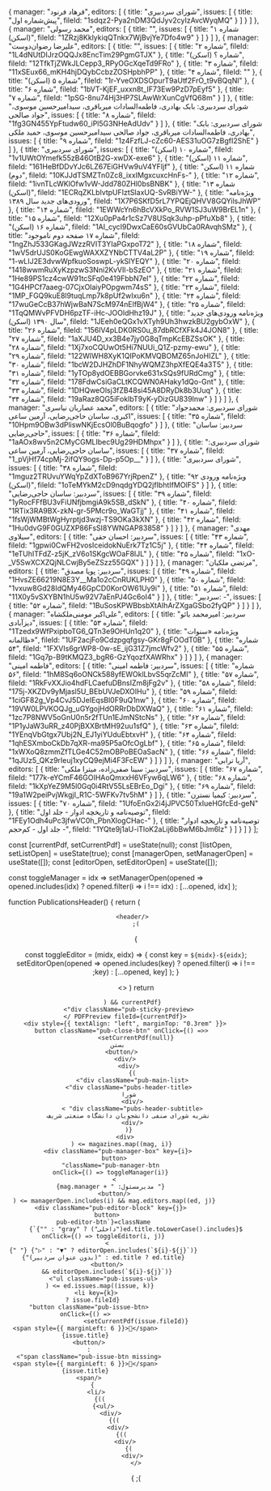 

  {
    manager: "فرهاد فرنود",
    editors: [
      {
        title: "شورای سردبیری",
        issues: [
          { title: "پیش‌شماره اول", fileId: "1sdqz2-Pya2nDM3QdJyv2cyIzAvcWyqMQ" }
        ]
      }
    ]
  },
  {
    manager: "محمد رسولی",
    editors: [
      {
        title: "",
        issues: [
          { title: "شماره ۱ (اسکن)", fileId: "1ZRzj8KklykiqQTnkx7WjBvjYe7Dfo4w9" }
        ]
      }
    ]
  },
  {
    manager: "علیرضا رضوان‌دوست",
    editors: [
      {
        title: "",
        issues: [
          { title: "شماره ۲", fileId: "1L4dNUtDIJrzOQQJx8EncTim29PgmGTJX" },
          { title: "شماره ؟ (اسکن)", fileId: "12TfkTjZWkJLCepp3_RPyOGcXqeTd9FRo" },
          { title: "شماره ۳", fileId: "11xSEux66_mKH4hjDQybCcbzZOSHpbhPP" },
          { title: "شماره ۴", fileId: "" },
          { title: "شماره ۵ (اسکن)", fileId: "1r-YveOXDSOpurT9aUtf2FrO_t9vBQqNl" },
          { title: "شماره ۶", fileId: "1bVT-KjEF_uxxn8t_IF73Ew9PzD7pEyf5" },
          { title: "شماره ۷", fileId: "1pSG-8nu74Hj3HP7SLAwWrXunCgVfQ68m" }
        ]
      },
      {
        title: "شورای سردبیری: بابک بهادری، فاطمه‌السادات میرباقری، سیدامیرحسین موسوی، جواد صالحی",
        issues: [
          { title: "شماره ۸", fileId: "1fg3GN455YpFtudw60_iPl5G3NHeAdUdv" }
        ]
      },
      {
        title: "شورای سردبیری: بابک بهادری، فاطمه‌السادات میرباقری، جواد صالحی سیدامیرحسین موسوی، حمید ملکی",
        issues: [
          { title: "شماره ۹", fileId: "1z4FzfLJ-cZc60-AES31uOG7zBgfI2ShE" }
        ]
      },
      {
        title: "شورای سردبیری",
        issues: [
          { title: "شماره ۱۰ (اسکن)", fileId: "1v1UWtOYmefk55zB46OtB2G-xwDX-exe6" },
          { title: "شماره ۱۱ (اسکن)", fileId: "161HeBfDDvYJc6LZ67EiGHVw9uV4YFIjf" },
          { title: "شماره ۱۱ (اسکن دوم)", fileId: "10KJJdTSMZTn0Zc8_ixxIMgxcuxcHnFs-" },
          { title: "شماره ۱۲", fileId: "1ivnTLcWKlOfw1vW-Jdd780ZHl0bsBNBK" },
          { title: "شماره ۱۳ (اسکن)", fileId: "1ECRqZKLblvtpUFIztSIaxUQ-SvRBiYW-" },
          { title: "ویژه‌نامه ورودی‌های جدید سال ۱۳۸۹", fileId: "1X7P6SKfD5rL7YPQEjQHVV8GQYilsJhWP" },
          { title: "شماره ۱۴", fileId: "1EWWcYn6hBcVXkPo_RVW1SJ3uW9BrEL1n" },
          { title: "شماره ۱۵", fileId: "12Xu0pPa4r1cSz7V8USqk3uhp-pPfuXb8" },
          { title: "شماره ۱۶ (اسکن)", fileId: "1AI_cycI9DwxCaE60sGVUbCa0RAvqhSMz" },
          { title: "شماره ۱۷ صفحه دوم ناموجود", fileId: "1ngZhJ533GKagJWzzRVIT3YIaPGxpoT72" },
          { title: "شماره ۱۸", fileId: "1wV5drUJS0KoGEwgWAXXZYNbCTTV4aL2P" },
          { title: "شماره ۱۹", fileId: "1-wLIJ2E3dvwWpfkuoSoswpL-ykSlYEQY" },
          { title: "شماره ۲۰", fileId: "1418wwmRuXyKzpzwS3Nni2KvVIl-bSzEO" },
          { title: "شماره ۲۱", fileId: "1He89PS1cz4cwW91tcSFq0e419FbbN7eI" },
          { title: "شماره ۲۲", fileId: "1G4HPCf7aaeg-07CjxOlaiyPOpgwm74sS" },
          { title: "شماره ۲۳", fileId: "1MP_FGQ9kuE8l9tuqLmp7k8pUf2wIxu6n" },
          { title: "شماره ۲۴", fileId: "17wuGeCcB37hWjwBaN7ScM974nElfBjW4" },
          { title: "شماره ۲۵", fileId: "1TqQMWvPFVDH6pzTF-iHc-JOOldHhz19J" },
          { title: "ویژه‌نامه ورودی‌های جدید سال ۱۳۹۰ (اسکن)", fileId: "1JEeh0eQGx1vXTyh9Uh3hwzkBU2gybOxW" },
          { title: "شماره ۲۶", fileId: "156lV4pLDK0RS0u_87dbRCfXFk4J4JON8" },
          { title: "شماره ۲۷", fileId: "1aXJU4D_xx3B4e7jy0G8qTmpKcEBZSsOK" },
          { title: "شماره ۲۸", fileId: "1Xj7xoCQUwOt5Hi7NUUi_Q1Z-pzmy-ewu" },
          { title: "شماره ۲۹", fileId: "122WlWH8XyK1QIPoKMVQBOMZ65nJoHIZL" },
          { title: "شماره ۳۰", fileId: "1bcW2DJHZhDF1NhyWQMZ3hpXfEQE4a3T5" },
          { title: "شماره ۳۱", fileId: "1yTOp8ydOEBBGorvke631xSQs9fURdCmg" },
          { title: "شماره ۳۲", fileId: "178FdwCsiGaCLtKCQWN0AHaky1dQo-Gnt" },
          { title: "شماره ۳۳", fileId: "1DHQweOlsj3fZB48si45A8DRyDk8b3Uuq" },
          { title: "شماره ۳۴", fileId: "19aRaz8QG5iFokIbT9yK-yDizGU839Inw" }
        ]
      }
    ]
  },
  {
    manager: "محمد عصاریان نیاسری",
    editors: [
      {
        title: "شورای سردبیری: محمدجواد اکبری، ساسان حاجی‌رضایی، آرمین ساعی",
        issues: [
          { title: "شماره ۳۵", fileId: "10Hpm9OBw3dPliswNKjEcsOl0BuBqogfo" }
        ]
      },
      {
        title: "سردبیر: ساسان حاجی‌رضایی",
        issues: [
          { title: "شماره ۳۶", fileId: "1aAOx8wv5n2CMyCGMLIbec9Ug29HDMhpx" }
        ]
      },
      {
        title: "شورای سردبیری: ساسان حاجی‌رضایی، آرمین ساعی",
        issues: [
          { title: "شماره ۳۷", fileId: "1_pVjHf74cpMj-2ifQY9ogs-Dp-p5Op__" }
        ]
      },
      {
        title: "شورای سردبیری",
        issues: [
          { title: "شماره ۳۸", fileId: "1mguz2TRUvuYWqYpZdXToB967YrjRpenZ" },
          { title: "ویژه‌نامه ورودی ۹۲ (اسکن)", fileId: "1oTeMYkM2cD9nqdgYDQ2jfIbhtIfMOlFS" }
        ]
      },
      {
        title: "سردبیر: ساسان حاجی‌رضایی",
        issues: [
          { title: "شماره ۳۹", fileId: "1yRocFFfBU3vFiUNfjbmgiA9k5SB_dSkN" },
          { title: "شماره ۴۰", fileId: "1RTix3RA9BX-zkN-gr-5PMcr9o_WaGTjj" },
          { title: "شماره ۴۱", fileId: "1fsWjWMBtWgHyrptjd3wzj-TS9OKa3kXN" },
          { title: "شماره ۴۲", fileId: "1Hu0dvG9F0GUZXP86FsSI8YWNGAP83858" }
        ]
      }
    ]
  },
  {
    manager: "مهدی سیلاوی",
    editors: [
      {
        title: "سردبیر: احسان حقی",
        issues: [
          { title: "شماره ۴۳", fileId: "1gpwi0CwFH2vosIceidokNuErk7Tz1C5j" },
          { title: "شماره ۴۴", fileId: "1eTUhITFdZ-z5jK_zV6o1SKgcWOaF8IJL" },
          { title: "شماره ۴۵", fileId: "1xO-_V5SwXCXZQjNLCwjBy5eZSzz55GQX" }
        ]
      }
    ]
  },
  {
    manager: "مرتضی ملکیان",
    editors: [
      {
        title: "سردبیر: پویا مصدق",
        issues: [
          { title: "شماره ۴۹", fileId: "1HvsZE66219N8E3Y__Ma1o2cCnRUKLPH0" },
          { title: "شماره ۵۰", fileId: "1vxuw8Gd28IdQMy46GpCD0KorOW61Uy9i" },
          { title: "شماره ۵۱", fileId: "11X0y5vSXYBN1hU5w92V7aEnPJ4Gc6oI4" }
        ]
      },
      {
        title: "سردبیر: -",
        issues: [
          { title: "شماره ۵۲", fileId: "1BuSosKPWBbsbXtAIhArZXgaGSbo2fyQP" }
        ]
      }
    ]
  },
  {
    manager: "علی‌اکبر مومنی‌ملکشاه",
    editors: [
      {
        title: "سردبیر: امیرمحمد بائو دیزآبادی",
        issues: [
          { title: "شماره ۵۳", fileId: "1Tzedx9WfPxipboTG6_QTn3e9OHUn1q20" },
          { title: "ویژه‌نامه «سنوات ظالمانه»", fileId: "1UF2acjFo9Cdzpgqfgsy-GKr8gFOOdT0B" },
          { title: "شماره ۵۴", fileId: "1FXVIs6grWP8-0w-sE_ijG31Z7jmcWfv2" },
          { title: "شماره ۵۵", fileId: "1Gq7p-B9tKMQZ3_bgR6-GzYqozfXAWRhx" }
        ]
      }
    ]
  },
  {
    manager: "فاطمه امینی",
    editors: [
      {
        title: "سردبیر: فاطمه امینی",
        issues: [
          { title: "شماره ۵۶", fileId: "1hM8Sq6oONCk588yfEWOklLbvS5qrZcMI" },
          { title: "شماره ۵۷", fileId: "1RkFvXXJio4hdFLCaefuDBnsIZm8jFg2v" },
          { title: "شماره ۵۸", fileId: "175j-XKZDv9yMjasl5U_BEbUVJeDXOIHu" },
          { title: "شماره ۵۹", fileId: "1ciGF82g_Vp4CvJ5DJeIEqsBl0F9uQ1nw" },
          { title: "شماره ۶۰", fileId: "19VW0LPVKOQJg_uGYgojHdORRrDbDXWaQ" },
          { title: "شماره ۶۱", fileId: "1zc7P8NWV5oGnU0n5r2fTUn1EJmNStcNs" },
          { title: "شماره ۶۲", fileId: "1P1yJaW3uRR_z40PjBXXBrtMH92uu1sfQ" },
          { title: "شماره ۶۳", fileId: "1YEnqVbGtgx7Ubj2N_EJ1yiYUduEbtxvH" },
          { title: "شماره ۶۴", fileId: "1qhESXmboCkDb7qXR-ma95P5aOfcOgLbf" },
          { title: "شماره ۶۵", fileId: "1xWXoQ8zmmZfTLGe4C52mOBPoBEOaSacN" },
          { title: "شماره ۶۶", fileId: "1qJUz5_QKz9rIeuj1xyCQ9ejMi4F3FcEW" }
        ]
      }
    ]
  },
  {
    manager: "آریا ترابی",
    editors: [
      {
        title: "سردبیر: سینا صفی‌زاده، میترا ملکی",
        issues: [
          { title: "شماره ۶۷", fileId: "177k-eYCmF46GOIHAoQmxxH6VFyw6qLW6" },
          { title: "شماره ۶۸", fileId: "1kXpYeZ9M5l0Gq0i4RtV55LsEBrEo_Dgi" },
          { title: "شماره ۶۹", fileId: "19a1W2peiPvjWkgjI_R1C-5WFKv7tv5hM" }
        ]
      },
      {
        title: "سردبیر: کیمیا نسترن",
        issues: [
          { title: "شماره ۷۰", fileId: "1UfoEnGx2i4jJPVC50TxIueHGfcEd-geN" },
          { title: "توصیه‌نامه و تاریخچه ادوار - جلد اول", fileId: "1FEy1Odh4uPc3jfwVC0h_PbnXlogCHac-" },
          { title: "توصیه‌نامه و تاریخچه ادوار - جلد اول - کم‌حجم", fileId: "1YQte9j1aU-iTloK2aLij6bBwM6bJm6lz" }
        ]
      }
    ]
  }
];



  const [currentPdf, setCurrentPdf] = useState(null);
  const [listOpen, setListOpen] = useState(true);
  const [managerOpen, setManagerOpen] = useState([]);
  const [editorOpen, setEditorOpen] = useState([]);

  const toggleManager = idx => setManagerOpen(opened =>
    opened.includes(idx) ? opened.filter(i => i !== idx) : [...opened, idx]
  );

  function PublicationsHeader() {
    return (
      <header className="pubs-top-header" dir="rtl">
        
      </header>
    );
  }

  const toggleEditor = (midx, eidx) => {
    const key = `${midx}-${eidx}`;
    setEditorOpen(opened =>
      opened.includes(key)
        ? opened.filter(i => i !== key)
        : [...opened, key]
    );
  };

  return (
    <>
    <Head>
  <title>نشریه شورا | شورای صنفی دانشجویان دانشگاه صنعتی شریف</title>
  <meta name="description" content="آرشیو نشریات شورای صنفی دانشجویان دانشگاه صنعتی شریف؛ نسخه پی‌دی‌اف همه شماره‌ها و اطلاعات مسئولان نشریه." />
  <meta property="og:image" content="https://senfi-sharif.ir/img/shora-og.png" />
  <meta property="og:title" content="نشریه شورای صنفی شریف" />
  <meta property="og:description" content="آرشیو نشریات شورا، به همراه همه شماره‌ها و لینک دانلود." />
  <meta property="og:url" content="https://senfi-sharif.ir/publications" />
</Head>

      {currentPdf && (
        <div className="pub-sticky-preview">
          <PDFPreview fileId={currentPdf} />
          <div style={{ textAlign: "left", marginTop: "0.3rem" }}>
            <button className="pub-close-btn" onClick={() => setCurrentPdf(null)}>
              بستن
            </button>
          </div>
        </div>
      )}
      <div className="pub-main-list">
        <div className="pubs-header-title">
        شورا
      </div>
      <div className="pubs-header-subtitle" >
        نشریه شورای صنفی دانشجویان دانشگاه صنعتی شریف
      </div>
        {(
          <div>
            {magazines.map((mag, i) => (
              <div className="pub-manager-box" key={i}>
                <button
                  className="pub-manager-btn"
                  onClick={() => toggleManager(i)}
                >
                  {" مدیرمسئول: " + mag.manager}
                </button>
                {managerOpen.includes(i) && mag.editors.map((ed, j) => (
                  <div className="pub-editor-block" key={j}>
                    <button
                      className={`pub-editor-btn ${ed.title.toLowerCase().includes("داخلی") ? "gray" : ""}`}
                      onClick={() => toggleEditor(i, j)}
                    >
                      {editorOpen.includes(`${i}-${j}`) ? "▼" : "▷"} {" "}
                      {ed.title ? ed.title : "(بدون عنوان سردبیر)"}
                    </button>
                    {editorOpen.includes(`${i}-${j}`) &&
                      <ul className="pub-issues-ul">
                        {ed.issues.map((issue, k) => (
                          <li key={k}>
                            {issue.fileId ?
                              <button className="pub-issue-btn"
                                onClick={() => setCurrentPdf(issue.fileId)}>
                                <span style={{ marginLeft: 6 }}>📄</span>
                                {issue.title}
                              </button>
                              :
                              <span className="pub-issue-btn missing">
                                <span style={{ marginLeft: 6 }}>🚫</span>
                                {issue.title}
                              </span>
                            }
                          </li>
                        ))}
                      </ul>}
                  </div>
                ))}
              </div>
            ))}
          </div>
        )}
      </div>
    </>
  );
}